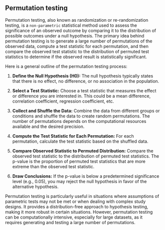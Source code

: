 
## Permutation testing


Permutation testing, also known as randomization or re-randomization testing, is a `non-parametric` statistical method used to assess the significance of an observed outcome by comparing it to the distribution of possible outcomes under a null hypothesis. The primary idea behind permutation testing is to generate a large number of permutations of the observed data, compute a test statistic for each permutation, and then compare the observed test statistic to the distribution of permuted test statistics to determine if the observed result is statistically significant.

Here is a general outline of the permutation testing process:

1. **Define the Null Hypothesis (H0):** The null hypothesis typically states that there is no effect, no difference, or no association in the population.

2. **Select a Test Statistic:** Choose a test statistic that measures the effect or difference you are interested in. This could be a mean difference, correlation coefficient, regression coefficient, etc.

3. **Collect and Shuffle the Data:** Combine the data from different groups or conditions and shuffle the data to create random permutations. The number of permutations depends on the computational resources available and the desired precision.

4. **Compute the Test Statistic for Each Permutation:** For each permutation, calculate the test statistic based on the shuffled data.

5. **Compare Observed Statistic to Permuted Distribution:** Compare the observed test statistic to the distribution of permuted test statistics. The p-value is the proportion of permuted test statistics that are more extreme than the observed test statistic.

6. **Draw Conclusions:** If the p-value is below a predetermined significance level (e.g., 0.05), you may reject the null hypothesis in favor of the alternative hypothesis.

Permutation testing is particularly useful in situations where assumptions of parametric tests may not be met or when dealing with complex study designs. It provides a distribution-free approach to hypothesis testing, making it more robust in certain situations. However, permutation testing can be computationally intensive, especially for large datasets, as it requires generating and testing a large number of permutations.
